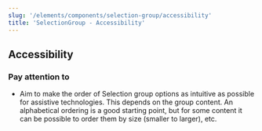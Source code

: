 ```yaml
---
slug: '/elements/components/selection-group/accessibility'
title: 'SelectionGroup - Accessibility'
---
```



## Accessibility

### Pay attention to
- Aim to make the order of Selection group options as intuitive as possible for assistive technologies. This depends on the group content. An alphabetical ordering is a good starting point, but for some content it can be possible to order them by size (smaller to larger), etc.

